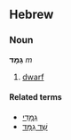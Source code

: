 ==Hebrew==
===Noun===
'''גַמָּד''' ''m''

# [[dwarf]]

====Related terms====
*[[גמדי|גַמָּדִי]]
*[[שד גמד|שֵׁד גַמָּד]]